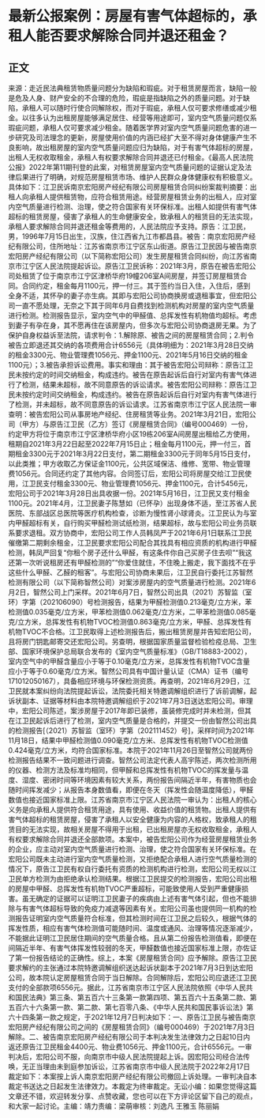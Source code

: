 # 最新公报案例：房屋有害气体超标的，承租人能否要求解除合同并退还租金？
## 正文
来源：走近民法典租赁物质量问题分为缺陷和瑕疵。对于租赁房屋而言，缺陷一般是危及人身、财产安全的不合理的危险，瑕疵是指缺陷之外的质量问题。对于缺陷，承租人可以随时行使合同解除权，而对于瑕疵，承租人仅可要求修缮或减少租金。以往多认为出租房屋能够满足居住、经营等用途即可，室内空气质量问题仅系瑕疵问题，承租人仅可要求减少租金。随着医学界对室内空气质量问题危害的进一步研究及司法理念的更新，房屋使用价值的内涵已经扩大至不得对身体健康产生不良影响，故出租房屋的室内空气质量问题应归为缺陷，对于有害气体超标的房屋，出租人无权收取租金，承租人有权要求解除合同并退还已付租金。《最高人民法院公报》2022年第11期刊登的此案，对租赁房屋室内空气质量问题的证据认定及法律后果进行了明确，对规范房屋租赁市场、维护人民群众身体健康权有积极意义。具体如下：江卫民诉南京宏阳房产经纪有限公司房屋租赁合同纠纷案裁判摘要：出租人向承租人提供租赁物，应符合租赁用途。经营房屋租赁业务的出租人，应对室内空气质量进行检测、治理，使之符合国家有关环保标准。出租人如提供有害气体超标的租赁房屋，侵害了承租人的生命健康安全，致承租人的租赁目的无法实现，承租人要求解除合同并退还租金等费用的，人民法院应予支持。原告：江卫民，男，1996年7月15日出生，汉族，住江西省九江市都昌县。被告：南京宏阳房产经纪有限公司，住所地址：江苏省南京市江宁区东山街道。原告江卫民因与被告南京宏阳房产经纪有限公司（以下简称宏阳公司）发生房屋租赁合同纠纷，向江苏省南京市江宁区人民法院提起诉讼。原告江卫民诉称：2021年3月，原告在被告宏阳公司处租赁了位于南京市江宁区津桥华府19幢206室A间房屋，并签订房屋租赁合同。合同约定，租金每月1100元，押一付三。其于签约当日入住，入住后，感到全身不适，其怀孕的妻子亦生病。其即与宏阳公司协商换房或退租事宜，但宏阳公司一直不愿处理，无奈之下其于同年6月自费找到检测机构对房屋的室内空气质量进行检测。检测报告显示，室内空气中的甲醛值、总挥发性有机物值均超标。考虑到妻子有孕在身，其不愿再住在该房屋内，但多次与宏阳公司协商退房无果。为了保护自身权益诉至法院，请求判令：1.解除原、被告之间的房屋租赁合同；2.判令被告立即退还其交纳的各项费用合计6556元（具体明细为：2021年3月28日交纳的租金3300元、物业管理费1056元、押金1100元、2021年5月16日交纳的租金1100元）；3.被告承担诉讼费用。事实和理由：其于被告宏阳公司辩称：原告江卫民未按约定的时间交纳租金，构成违约。被告在原告起诉后自行对室内有害气体进行了检测，结果未超标，故不同意原告的诉讼请求。被告宏阳公司辩称：原告江卫民未按约定时间交纳租金，构成违约。被告在原告起诉后自行对室内有害气体进行了检测，并未超标，故不同意原告的诉讼请求。江苏省南京市江宁区人民法院一审查明：被告宏阳公司从事房地产经纪、住房租赁等业务。2021年3月21日，宏阳公司（甲方）与原告江卫民（乙方）签订《房屋租赁合同》（编号000469）一份，约定甲方将位于南京市江宁区津桥华府小区19栋206室A间房屋出租给乙方使用，租期自2021年3月22日起至2022年7月15日止；租金每月1100元，押一付三，首期租金3300元于2021年3月22日支付，第二期租金3300元于同年5月15日支付，以此类推；甲方收取乙方保证金1100元，公共区域保洁、维修、宽带、物业管理费1056元。合同还约定了其他内容。合同签订后，宏阳公司将房屋交给江卫民使用，江卫民支付租金3300元、物业管理费1056元、押金1100元，合计5456元，宏阳公司于2021年3月28日出具收据一份。2021年5月16日，江卫民又支付租金1100元。2021年4月，江卫民妻子陈慧如（已怀孕）出现身体不适，至江苏省人民医院、东部战区总医院等医疗机构检查，诊断为慢性肾小球肾炎。江卫民认为与室内甲醛超标有关，自行购买甲醛检测试纸检测，结果超标，故与宏阳公司业务员联系要求退租。双方协商中，宏阳公司工作人员韩凤严于2021年6月1日联系江卫民催缴第二期剩余租金，江卫民要求宏阳公司配合其找具有相应资质的机构进行甲醛检测，韩凤严回复“你租个房子还什么甲醛，有这条件你自己买房子住去呗”“我这还第一次听说租房还有甲醛检测的”“你爱住就住，不住晚上搬走，我下面找不在乎这些什么甲醛、乙醛的租客”。与宏阳公司协商未果后，江卫民自行委托江苏智然检测有限公司（以下简称智然公司）对案涉房屋内的空气质量进行检测。2021年6月2日，智然公司上门采样。2021年6月7日，智然公司出具（2021）苏智监（室环）字第（202106090）号检测报告，结果为甲醛检测值0.213毫克/立方米，苯检测值0.035毫克/立方米，甲苯检测值0.062毫克/立方米，二甲苯检测值0.085毫克/立方米，总挥发性有机物TVOC检测值0.863毫克/立方米，甲醛、总挥发性有机物TVOC不合格。江卫民取得上述检测报告后，搬出租赁房屋并告知宏阳公司，且将房门钥匙邮寄交还宏阳公司。另查明，根据国家质量监督检验检疫总局、卫生部、国家环境保护总局联合发布的《室内空气质量标准》（GB/T18883-2002），室内空气中的甲醛含量应小于等于0.10毫克/立方米，总挥发性有机物TVOC含量应小于等于0.60毫克/立方米。智然公司具有中国计量认证（CMA）证书（编号171012050167），具备相应环境与环保检测资质。再查明，2021年6月29日，江卫民就本案纠纷向法院提起诉讼，法院委托相关特邀调解组织进行了诉前调解，起诉状副本、证据等材料由本院特邀调解组织于2021年7月3日送达宏阳公司。审理中，宏阳公司陈述，案涉房屋于2017年即已装修，虽装修完成时并未检测，但其在江卫民起诉后进行了检测，室内空气质量是合格的，并提交一份由智然公司出具的检测报告[（2021）苏智监（室环）字第（202111452）号]，采样时间为2021年11月18日，结果中甲醛检测值0.090毫克/立方米、总挥发性有机物TVOC检测值0.424毫克/立方米，均符合国家标准。本院于2021年11月26日至智然公司就两份检测报告结果不一致问题进行调查。智然公司法定代表人高宇陈述，两次检测所用的仪器、检测方法及标准均相同，但甲醛和总挥发性有机物TVOC的挥发量与温度、湿度、密闭时间等环境因素有较大关系，两份报告间隔近半年，有害物质也会随时间挥发减少；从报告本身数值看，即便在冬天（挥发性会随温度降低），甲醛数值也接近国家标准上限。江苏省南京市江宁区人民法院一审认为：出租人的核心义务是向承租人提供符合租赁用途，具有使用、收益价值的租赁物。出租人提供有害气体超标的租赁房屋，侵害了承租人以安全健康为内容的人格权，致承租人的租赁目的无法实现，故相关房屋不得用于出租，已出租房屋亦无权收取租金，承租人有权要求解除合同并退还全部款项。本案中，被告宏阳公司作为经营房屋租赁业务的企业，应主动对室内空气质量进行检测、治理，使之符合国家有关环保标准。在宏阳公司既未主动进行室内空气质量检测，又拒绝配合承租人进行空气质量检测的情况下，原告江卫民有权自行委托有资质的检测机构进行检测，宏阳公司无权以江卫民单方检测为由拒绝承认检测结果。根据江卫民提交的检测报告，宏阳公司出租的房屋中甲醛、总挥发性有机物TVOC严重超标，可能致使用人受到严重健康损害。虽无确定的证据可以证明江卫民妻子的疾病由上述有害气体引起，但也不能排除与有害气体超标导致的免疫力减退等因素有关。宏阳公司虽也提供同一机构的检测报告证明室内空气质量符合标准，但其检测时间在江卫民之后较久，根据气体的挥发性质，相应有害气体检测值可能随时间、温度或通风、治理等情况逐渐减少，不能据此证明江卫民居住期间的空气质量合格。且从第二份报告检测值看，即便在间隔近半年、有害气体挥发性较弱的冬天，甲醛数值也接近国家标准上限，亦佐证了第一份报告结论的正确性。综上，本案《房屋租赁合同》应予解除。原告江卫民要求解约的主张通过本院特邀调解组织送达起诉状副本于2021年7月3日到达宏阳公司，故本院认定房屋租赁合同于当日解除。合同解除后，宏阳公司应退还江卫民支付的全部款项6556元。据此，江苏省南京市江宁区人民法院依照《中华人民共和国民法典》第三条、第五百六十三条第一款第四项、第五百六十五条第二款、第五百六十六条第一款、第二款、第七百零八条、《中华人民共和国民事诉讼法》第六十四条第一款之规定，于2021年12月7日判决如下：一、原告江卫民与被告南京宏阳房产经纪有限公司之间的《房屋租赁合同》（编号000469）于2021年7月3日解除。二、被告南京宏阳房产经纪有限公司于本判决发生法律效力之日起10日内返还原告江卫民租金4400元、物业费1056元、押金1100元，合计6556元。一审判决后，宏阳公司不服，向南京市中级人民法院提起上诉。因宏阳公司经合法传唤，无正当理由未到庭参加诉讼，江苏省南京市中级人民法院于2022年2月17日裁定如下：本案按上诉人南京宏阳房产经纪有限公司撤回上诉处理。一审判决自本裁定书送达之日起发生法律效力。本裁定为终审裁定。无讼小编：如果您觉得这篇文章还不错，欢迎转发分享、点赞收藏，您也可以在下方评论区留下自己的观点，和大家一起讨论。主编：靖力责编：梁萌审核：刘逸凡 王雅玉 陈丽娟
